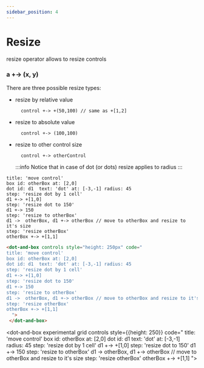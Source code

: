 ```yaml
---
sidebar_position: 4
---
```


# Resize

resize operator allows to resize controls

### a **+-\>** (x, y)

There are three possible resize types:
- resize by relative value
  ```dabl
    control +-> +(50,100) // same as +[1,2]
  ```
- resize to absolute value
  ```dabl
    control +-> (100,100)
  ```
- resize to other control size
  ```dabl
    control +-> otherControl
  ```
  :::info
  Notice that in case of dot (or dots) resize applies to radius
  :::

```dabl tab showLineNumbers
title: 'move control'
box id: otherBox at: [2,0]
dot id: d1  text: 'dot' at: [-3,-1] radius: 45
step: 'resize dot by 1 cell'
d1 +-> +[1,0]
step: 'resize dot to 150'
d1 +-> 150
step: 'resize to otherBox'
d1 ->  otherBox, d1 +-> otherBox // move to otherBox and resize to it's size
step: 'resize otherBox'
otherBox +-> +[1,1]
```
```html tab showLineNumbers
<dot-and-box controls style="height: 250px" code="
title: 'move control'
box id: otherBox at: [2,0]
dot id: d1  text: 'dot' at: [-3,-1] radius: 45
step: 'resize dot by 1 cell'
d1 +-> +[1,0]
step: 'resize dot to 150'
d1 +-> 150
step: 'resize to otherBox'
d1 ->  otherBox, d1 +-> otherBox // move to otherBox and resize to it's size
step: 'resize otherBox'
otherBox +-> +[1,1]
  ">
 </dot-and-box>
```

<dot-and-box experimental grid controls style={{height: 250}} code="
title: 'move control'
box id: otherBox at: [2,0]
dot id: d1  text: 'dot' at: [-3,-1] radius: 45
step: 'resize dot by 1 cell'
d1 +-> +[1,0]
step: 'resize dot to 150'
d1 +-> 150
step: 'resize to otherBox'
d1 ->  otherBox, d1 +-> otherBox // move to otherBox and resize to it's size
step: 'resize otherBox'
otherBox +-> +[1,1]
">
 </dot-and-box>